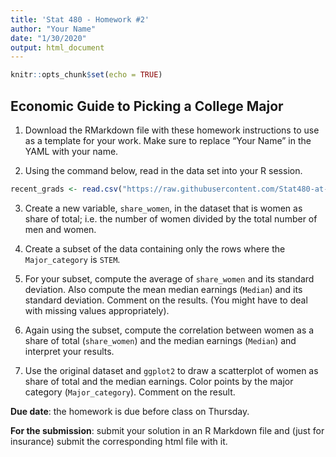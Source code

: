 ```yaml
---
title: 'Stat 480 - Homework #2'
author: "Your Name"
date: "1/30/2020"
output: html_document
---
```


```r
knitr::opts_chunk$set(echo = TRUE)
```


## Economic Guide to Picking a College Major

1. Download the RMarkdown file with these homework instructions to use as a template for your work. Make sure to replace "Your Name" in the YAML with your name.

2. Using the command below, read in the data set into your R session. 

```r
recent_grads <- read.csv("https://raw.githubusercontent.com/Stat480-at-ISU/materials-2020/master/02_r-intro/data/recent_grads.csv")
```

3. Create a new variable, `share_women`,  in the dataset that is women as share of total; i.e. the number of women divided by the total number of men and women.

4. Create a subset of the data containing only the rows where the `Major_category` is `STEM`.

5. For your subset, compute the average  of `share_women` and its standard deviation. Also compute the mean median earnings (`Median`) and its standard deviation. Comment on the results. (You might have to deal with missing values appropriately).

5. Again using the subset, compute the correlation between women as a share of total (`share_women`) and the median earnings (`Median`) and interpret your results.

6. Use the original dataset and `ggplot2` to draw a scatterplot of women as share of total and the median earnings. Color points by the major category (`Major_category`). Comment on the result. 



**Due date**: the homework is due before class on Thursday. 

**For the submission**: submit your solution in an R Markdown file and (just for insurance) submit the corresponding html file with it. 
